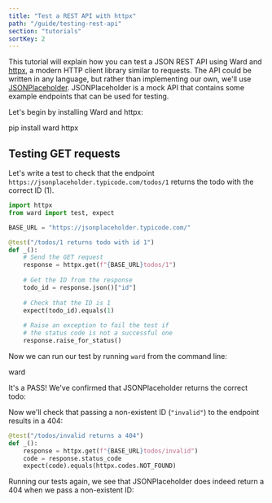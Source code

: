```yaml
---
title: "Test a REST API with httpx"
path: "/guide/testing-rest-api"
section: "tutorials"
sortKey: 2
---
```


This tutorial will explain how you can test a JSON REST API using Ward and [httpx](https://github.com/encode/httpx), a modern
HTTP client library similar to requests. The API could be written in any language, but rather than implementing our own,
we'll use [JSONPlaceholder](https://jsonplaceholder.typicode.com/). JSONPlaceholder is a mock API that contains some example endpoints
that can be used for testing. 

Let's begin by installing Ward and httpx:

<TerminalCommand>
pip install ward httpx
</TerminalCommand>

## Testing GET requests

Let's write a test to check that the endpoint `https://jsonplaceholder.typicode.com/todos/1` returns the todo with the correct ID (1).

```python
import httpx
from ward import test, expect

BASE_URL = "https://jsonplaceholder.typicode.com/"

@test("/todos/1 returns todo with id 1")
def _():
    # Send the GET request
    response = httpx.get(f"{BASE_URL}todos/1")
    
    # Get the ID from the response
    todo_id = response.json()["id"]
    
    # Check that the ID is 1
    expect(todo_id).equals(1)
    
    # Raise an exception to fail the test if
    # the status code is not a successful one
    response.raise_for_status()
```

Now we can run our test by running `ward` from the command line:

<TerminalCommand>
ward
</TerminalCommand>

It's a <PassMarker>PASS</PassMarker>! We've confirmed that JSONPlaceholder returns the 
correct todo:

<TerminalExample>
    <TestOutputLine marker="PASS" lineNumber="6" moduleName="test_rest" description="/todos/1 returns todo with id 1" />
</TerminalExample>

Now we'll check that passing a non-existent ID (`"invalid"`) to the endpoint results in a 404:

```python
@test("/todos/invalid returns a 404")
def _():
    response = httpx.get(f"{BASE_URL}todos/invalid")
    code = response.status_code
    expect(code).equals(httpx.codes.NOT_FOUND)
```  

Running our tests again, we see that JSONPlaceholder does indeed return a 404 when we pass a non-existent ID:

<TerminalExample>
    <TestOutputLine marker="PASS" lineNumber="6" moduleName="test_rest" description="/todos/1 returns todo with id 1" />
    <TestOutputLine marker="PASS" lineNumber="15" moduleName="test_rest" description="/todos/invalid returns a 404" />
</TerminalExample>

